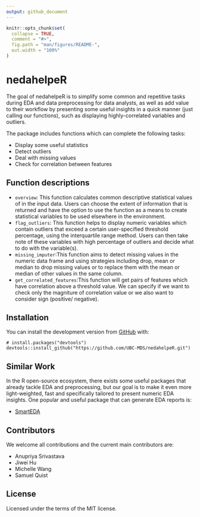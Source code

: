 ```yaml
---
output: github_document
---
```


<!-- README.md is generated from README.Rmd. Please edit that file -->

```r
knitr::opts_chunk$set(
  collapse = TRUE,
  comment = "#>",
  fig.path = "man/figures/README-",
  out.width = "100%"
)
```

# nedahelpeR

<!-- badges: start -->
<!-- badges: end -->

The goal of nedahelpeR is to simplify some common and repetitive tasks during EDA and data preprocessing for data analysts, as well as add value to their workflow by presenting some useful insights in a quick manner (just calling our functions), such as displaying highly-correlated variables and outliers. 

The package includes functions which can complete the following tasks:

- Display some useful statistics
- Detect outliers
- Deal with missing values
- Check for correlation between features


## Function descriptions

- `overview`: This function calculates common descriptive statistical values of in the input data. Users can choose the extent of information that is returned and have the option to use the function as a means to create statistical variables to be used elsewhere in the environment.
- `flag_outliers`: This function helps to display numeric variables which contain outliers that exceed a certain user-specified threshold percentage, using the interquartile range method. Users can then take note of these variables with high percentage of outliers and decide what to do with the variable(s).
- `missing_imputer`:This function aims to detect missing values in the numeric data frame and using strategies including drop, mean or median to drop missing values or to replace them with the mean or median of other values in the same column.
- `get_correlated_features`:This function will get pairs of features which have correlation above a threshold value. We can specify if we want to check only the magniture of correlation value or we also want to consider sign (positive/ negative).

## Installation

You can install the development version from
[GitHub](https://github.com/) with:

    # install.packages("devtools")
    devtools::install_github("https://github.com/UBC-MDS/nedahelpeR.git")

## Similar Work

In the R open-source ecosystem, there exists some useful packages that already  tackle EDA and preprocessing, but our goal is to make it even more light-weighted, fast and specifically tailored to present numeric EDA insights. One popular and useful package that can generate EDA reports is: 

-   [SmartEDA](https://cran.r-project.org/web/packages/SmartEDA/vignettes/SmartEDA.html)


## Contributors

We welcome all contributions and the current main contributors are:

-   Anupriya Srivastava 
-   Jiwei Hu 
-   Michelle Wang 
-   Samuel Quist


## License

Licensed under the terms of the MIT license.


